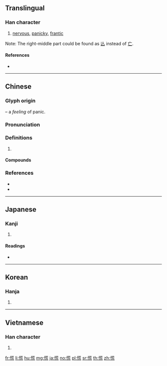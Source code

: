 ==Translingual==

===Han character===
{{Han char|rn=61|rad=心|as=10|sn=13|four=94011|canj=PTYU|ids=⿰忄荒}}

# [[nervous]], [[panicky]], [[frantic]]

Note: The right-middle part could be found as [[亾]] instead of [[亡]].

====References====
* {{Han ref|kx=0398.090|dkj=11057|dj=0737.090|hdz=42326.070|uh=614C|ud=24908|bh=B757|bd=46935}}

----

==Chinese==
{{zh-forms}}

===Glyph origin===
{{Han etym}}
{{Han compound|心|t1=heart|alt1=忄|荒|ls=psc|c1=s|c2=p}} – a ''feeling'' of panic.

===Pronunciation===
{{zh-pron
|m=huāng,huang
|c=fong1,fong2
|mc=y
|oc=y
|ma=Zh-huang.ogg
|cat=
}}

===Definitions===
{{zh-hanzi}}

# {{rfdef|zh}}

====Compounds====
{{zh-der|慌成一團|急慌|慌了手腳|恐慌|慌忙無措|心慌|慌速|慌腿|慌手慌腳|慌慌忙忙|慌慌張張|慌悚|慌忙|慌張|慌了神兒|慌亂|慌不擇路|愴慌|意亂心慌|慌急|悶得慌|恐慌症|心慌膽戰|心慌意亂|慌手忙腳|亂得慌|害慌|慌張勢煞|慌裡慌張|慌神|不慌不忙|口隔心慌|慌張慌智|堵得慌|慌腳雞|磣的慌|戃慌|手慌腳忙|發慌|撐的慌|經濟恐慌|驚慌失色|鬼慌|驚慌失措|驚慌|貪慌|腸慌腹熱|累得慌|膩的慌|著慌|鬧的慌}}

===References===
* {{R:twedu|A01409}}
* {{R:yue:Hanzi}}

----

==Japanese==

===Kanji===
{{ja-kanji|grade=c|rs=心10}}

# {{defn|lang=ja|sort=心10}}

====Readings====
* {{ja-readings|on=[[こう]] (kō)|kun=[[あわてる]] (awateru), [[あわただし]] (awatadashi), [[くらい]] (kurai)}}

----

==Korean==

===Hanja===
{{ko-hanja|hangeul=황|eumhun=|rv=hwang|mr=hwang|y=hwang}}

# {{defn|lang=ko|sort=心10}}

----

==Vietnamese==

===Han character===
{{vi-readings|rs=心10|hanviet=[[hoảng]], [[hoang]]}}

# {{defn|lang=vi|sort=心10}}

[[fr:慌]]
[[li:慌]]
[[hu:慌]]
[[mg:慌]]
[[ja:慌]]
[[no:慌]]
[[pl:慌]]
[[sr:慌]]
[[th:慌]]
[[zh:慌]]